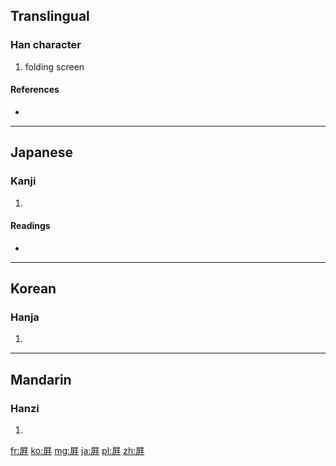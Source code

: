 {{also|摒}}
==Translingual==

===Han character===
{{Han char|rn=44|rad=尸|as=08|sn=11|four=|canj=尸卜十十 (SYJJ)}}

# folding screen

====References====
* {{Han ref|kx=0302.250|dkj=07734|dj=0600.060|hdz=20977.110|uh=5C5B|ud=23643}}

----

==Japanese==

===Kanji===
{{ja-kanji|grade=|rs=尸08}}

# {{defn|lang=ja|sort=尸08}}

====Readings====
* {{ja-readings|on=[[へい]] (hei), [[びょう]] (byō)|kun=[[しりぞく]] (shirizoku), [[おおう]] (oou)}}

----

==Korean==

===Hanja===
{{ko-hanja|hangeul=병|rv=byeong|mr=pyŏng}}

# {{defn|lang=ko|sort=尸08}}

----

==Mandarin==

===Hanzi===
{{cmn-hanzi|pin=[[píng]] ([[ping2]])|wg=p'ing<sup>2</sup>}}

# {{defn|lang=cmn|sort=尸08}}

[[fr:屛]]
[[ko:屛]]
[[mg:屛]]
[[ja:屛]]
[[pl:屛]]
[[zh:屛]]